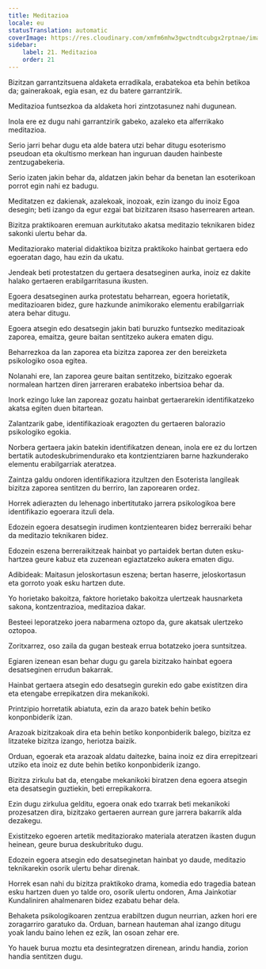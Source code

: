 ```yaml
---
title: Meditazioa
locale: eu
statusTranslation: automatic
coverImage: https://res.cloudinary.com/xmfm6mhw3gwctndtcubgx2rptnae/image/upload/v1741354419/small_cover_la_gran_rebelion_28716e29d2.webp
sidebar:
    label: 21. Meditazioa
    order: 21
---
```

Bizitzan garrantzitsuena aldaketa erradikala, erabatekoa eta behin betikoa da; gainerakoak, egia esan, ez du batere garrantzirik.

Meditazioa funtsezkoa da aldaketa hori zintzotasunez nahi dugunean.

Inola ere ez dugu nahi garrantzirik gabeko, azaleko eta alferrikako meditazioa.

Serio jarri behar dugu eta alde batera utzi behar ditugu esoterismo pseudoan eta okultismo merkean han inguruan dauden hainbeste zentzugabekeria.

Serio izaten jakin behar da, aldatzen jakin behar da benetan lan esoterikoan porrot egin nahi ez badugu.

Meditatzen ez dakienak, azalekoak, inozoak, ezin izango du inoiz Egoa desegin; beti izango da egur ezgai bat bizitzaren itsaso haserrearen artean.

Bizitza praktikoaren eremuan aurkitutako akatsa meditazio teknikaren bidez sakonki ulertu behar da.

Meditaziorako material didaktikoa bizitza praktikoko hainbat gertaera edo egoeratan dago, hau ezin da ukatu.

Jendeak beti protestatzen du gertaera desatseginen aurka, inoiz ez dakite halako gertaeren erabilgarritasuna ikusten.

Egoera desatseginen aurka protestatu beharrean, egoera horietatik, meditazioaren bidez, gure hazkunde animikorako elementu erabilgarriak atera behar ditugu.

Egoera atsegin edo desatsegin jakin bati buruzko funtsezko meditazioak zaporea, emaitza, geure baitan sentitzeko aukera ematen digu.

Beharrezkoa da lan zaporea eta bizitza zaporea zer den bereizketa psikologiko osoa egitea.

Nolanahi ere, lan zaporea geure baitan sentitzeko, bizitzako egoerak normalean hartzen diren jarreraren erabateko inbertsioa behar da.

Inork ezingo luke lan zaporeaz gozatu hainbat gertaerarekin identifikatzeko akatsa egiten duen bitartean.

Zalantzarik gabe, identifikazioak eragozten du gertaeren balorazio psikologiko egokia.

Norbera gertaera jakin batekin identifikatzen denean, inola ere ez du lortzen bertatik autodeskubrimendurako eta kontzientziaren barne hazkunderako elementu erabilgarriak ateratzea.

Zaintza galdu ondoren identifikaziora itzultzen den Esoterista langileak bizitza zaporea sentitzen du berriro, lan zaporearen ordez.

Horrek adierazten du lehenago inbertitutako jarrera psikologikoa bere identifikazio egoerara itzuli dela.

Edozein egoera desatsegin irudimen kontzientearen bidez berreraiki behar da meditazio teknikaren bidez.

Edozein eszena berreraikitzeak hainbat yo partaidek bertan duten esku-hartzea geure kabuz eta zuzenean egiaztatzeko aukera ematen digu.

Adibideak: Maitasun jeloskortasun eszena; bertan haserre, jeloskortasun eta gorroto yoak esku hartzen dute.

Yo horietako bakoitza, faktore horietako bakoitza ulertzeak hausnarketa sakona, kontzentrazioa, meditazioa dakar.

Besteei leporatzeko joera nabarmena oztopo da, gure akatsak ulertzeko oztopoa.

Zoritxarrez, oso zaila da gugan besteak errua botatzeko joera suntsitzea.

Egiaren izenean esan behar dugu gu garela bizitzako hainbat egoera desatseginen errudun bakarrak.

Hainbat gertaera atsegin edo desatsegin gurekin edo gabe existitzen dira eta etengabe errepikatzen dira mekanikoki.

Printzipio horretatik abiatuta, ezin da arazo batek behin betiko konponbiderik izan.

Arazoak bizitzakoak dira eta behin betiko konponbiderik balego, bizitza ez litzateke bizitza izango, heriotza baizik.

Orduan, egoerak eta arazoak aldatu daitezke, baina inoiz ez dira errepitzeari utziko eta inoiz ez dute behin betiko konponbiderik izango.

Bizitza zirkulu bat da, etengabe mekanikoki biratzen dena egoera atsegin eta desatsegin guztiekin, beti errepikakorra.

Ezin dugu zirkulua gelditu, egoera onak edo txarrak beti mekanikoki prozesatzen dira, bizitzako gertaeren aurrean gure jarrera bakarrik alda dezakegu.

Existitzeko egoeren artetik meditaziorako materiala ateratzen ikasten dugun heinean, geure burua deskubrituko dugu.

Edozein egoera atsegin edo desatseginetan hainbat yo daude, meditazio teknikarekin osorik ulertu behar direnak.

Horrek esan nahi du bizitza praktikoko drama, komedia edo tragedia batean esku hartzen duen yo talde oro, osorik ulertu ondoren, Ama Jainkotiar Kundaliniren ahalmenaren bidez ezabatu behar dela.

Behaketa psikologikoaren zentzua erabiltzen dugun neurrian, azken hori ere zoragarriro garatuko da. Orduan, barnean hauteman ahal izango ditugu yoak landu baino lehen ez ezik, lan osoan zehar ere.

Yo hauek burua moztu eta desintegratzen direnean, arindu handia, zorion handia sentitzen dugu.

